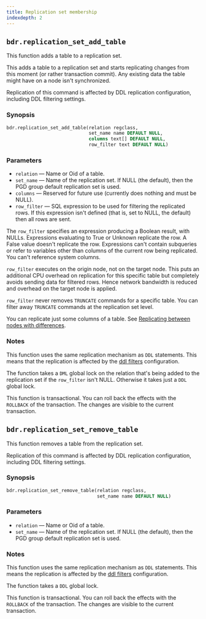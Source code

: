```yaml
---
title: Replication set membership
indexdepth: 2
---
```



## `bdr.replication_set_add_table`

This function adds a table to a replication set.

This adds a table to a replication set and starts replicating changes
from this moment (or rather transaction commit). Any existing data the table
might have on a node isn't synchronized.

Replication of this command is affected by DDL replication configuration,
including DDL filtering settings.

### Synopsis

```sql
bdr.replication_set_add_table(relation regclass,
                              set_name name DEFAULT NULL,
                              columns text[] DEFAULT NULL,
                              row_filter text DEFAULT NULL)
```

### Parameters

-   `relation` &mdash; Name or Oid of a table.
-   `set_name` &mdash; Name of the replication set. If NULL (the default), then the PGD
     group default replication set is used.
-   `columns` &mdash; Reserved for future use (currently does nothing and must be NULL).
-   `row_filter` &mdash; SQL expression to be used for filtering the replicated rows.
    If this expression isn't defined (that is, set to NULL, the default) then all rows are sent.

The `row_filter` specifies an expression producing a Boolean result, with NULLs.
Expressions evaluating to True or Unknown replicate the row. A False value
doesn't replicate the row. Expressions can't contain subqueries or refer to
variables other than columns of the current row being replicated. You can't reference system
columns.

`row_filter` executes on the origin node, not on the target node. This puts an
additional CPU overhead on replication for this specific table but
completely avoids sending data for filtered rows. Hence network
bandwidth is reduced and overhead on the target node is applied.

`row_filter` never removes `TRUNCATE` commands for a specific table.
You can filter away `TRUNCATE` commands at the replication set level.

You can replicate just some columns of a table. See
[Replicating between nodes with differences](appusage).

### Notes

This function uses the same replication mechanism as `DDL` statements. This means
that the replication is affected by the [ddl filters](repsets#ddl-replication-filtering)
configuration.

The function takes a `DML` global lock on the relation that's being
added to the replication set if the `row_filter` isn't NULL. Otherwise
it takes just a `DDL` global lock.

This function is transactional. You can roll back the effects with the
`ROLLBACK` of the transaction. The changes are visible to the current
transaction.

## `bdr.replication_set_remove_table`

This function removes a table from the replication set.

Replication of this command is affected by DDL replication configuration,
including DDL filtering settings.

### Synopsis

```sql
bdr.replication_set_remove_table(relation regclass,
                                 set_name name DEFAULT NULL)
```

### Parameters

-   `relation` &mdash; Name or Oid of a table.
-   `set_name` &mdash; Name of the replication set. If NULL (the default), then the PGD
     group default replication set is used.

### Notes

This function uses the same replication mechanism as `DDL` statements. This means
the replication is affected by the [ddl filters](repsets#ddl-replication-filtering)
configuration.

The function takes a `DDL` global lock.

This function is transactional. You can roll back the effects with the
`ROLLBACK` of the transaction. The changes are visible to the current
transaction.

